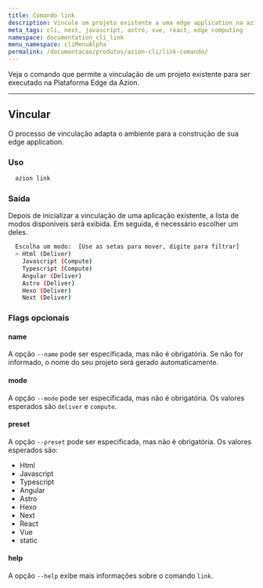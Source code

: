 ```yaml
---
title: Comando link
description: Vincule um projeto existente a uma edge application na azion.
meta_tags: cli, next, javascript, astro, vue, react, edge computing
namespace: documentation_cli_link
menu_namespace: cliMenuAlpha
permalink: /documentacao/produtos/azion-cli/link-comando/
---
```


Veja o comando que permite a vinculação de um projeto existente para ser executado na Plataforma Edge da Azion.

---

## Vincular

O processo de vinculação adapta o ambiente para a construção de sua edge application.

### Uso

```sh
  azion link
```

### Saída 

Depois de inicializar a vinculação de uma aplicação existente, a lista de modos disponíveis será exibida. Em seguida, é necessário escolher um deles.

```sh 
  Escolha um modo:  [Use as setas para mover, digite para filtrar]
  > Html (Deliver)
    Javascript (Compute)
    Typescript (Compute)
    Angular (Deliver)
    Astro (Deliver)
    Hexo (Deliver)
    Next (Deliver)
```

### Flags opcionais

#### name

A opção `--name` pode ser especificada, mas não é obrigatória. Se não for informado, o nome do seu projeto será gerado automaticamente.

#### mode

A opção `--mode` pode ser especificada, mas não é obrigatória. Os valores esperados são `deliver` e `compute`.

#### preset

A opção `--preset` pode ser especificada, mas não é obrigatória. Os valores esperados são:

- Html
- Javascript
- Typescript
- Angular
- Astro
- Hexo
- Next 
- React
- Vue
- static

#### help

A opção `--help` exibe mais informações sobre o comando `link`.
